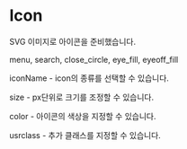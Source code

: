 

<Meta title="LUsoft Components/Components/icon/Overview" />

# Icon

SVG 이미지로 아이콘을 준비했습니다.

menu, search, close_circle, eye_fill, eyeoff_fill

<Icon iconName='menu' size='30' color='#444' usrclass='m(5) b(1) bc(#ccc)' />
<Icon iconName='search' size='30' color='#444' usrclass='m(5) b(1) bc(#ccc)' />
<Icon iconName='close_circle' size='30' color='#444' usrclass='m(5) b(1) bc(#ccc)' />
<Icon iconName='eye_fill' size='30' color='#444' usrclass='m(5) b(1) bc(#ccc)' />
<Icon iconName='eyeoff_fill' size='30' color='#444' usrclass='m(5) b(1) bc(#ccc)' />

iconName - icon의 종류를 선택할 수 있습니다.

size - px단위로 크기를 조정할 수 있습니다.

color - 아이콘의 색상을 지정할 수 있습니다.

usrclass - 추가 클래스를 지정할 수 있습니다.
